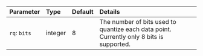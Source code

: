 | Parameter    | Type    | Default | Details                                                                                  |
| :----------- | :------ | :------ | :--------------------------------------------------------------------------------------- |
| `rq`: `bits` | integer | 8       | The number of bits used to quantize each data point. Currently only 8 bits is supported. |
